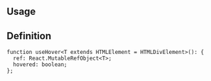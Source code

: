 

## Usage

<Demo data={HooksDemos.useHoverDemo} />

## Definition

```tsx
function useHover<T extends HTMLElement = HTMLDivElement>(): {
  ref: React.MutableRefObject<T>;
  hovered: boolean;
};
```
